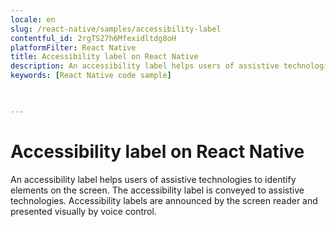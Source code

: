 ```yaml
---
locale: en
slug: /react-native/samples/accessibility-label
contentful_id: 2rgTS27h6Mfexidltdg8oH
platformFilter: React Native
title: Accessibility label on React Native
description: An accessibility label helps users of assistive technologies to identify elements on the screen.
keywords: [React Native code sample]


	
---
```


# Accessibility label on React Native

An accessibility label helps users of assistive technologies to identify elements on the screen. The accessibility label is conveyed to assistive technologies. Accessibility labels are announced by the screen reader and presented visually by voice control.

<CodeSample id="accessibility-label" locale="en" platform="react native"/>